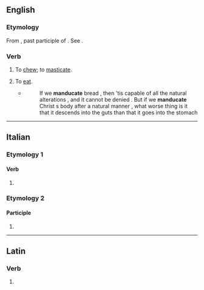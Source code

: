 ==English==

===Etymology===
From {{uder|en|la|-}} {{lena}} {{m|la|manducatus}}, past participle of {{m|la|manducare||to chew}}. See {{m|en|manger}}.

===Verb===
{{en-verb}}

# {{lb|en|literary}} To [[chew]]; to [[masticate]].
# {{lb|en|literary}} To [[eat]].
#* {{RQ:Taylor Real Presence}}
#*:If we '''manducate''' bread , then 'tis capable of all the natural alterations , and it cannot be denied . But if we '''manducate''' Christ s body after a natural manner , what worse thing is it that it descends into the guts than that it goes into the stomach

----

==Italian==

===Etymology 1===

====Verb====
{{head|it|verb form}}

# {{inflection of|it|manducare||2|p|pres|indc|;|2|p|impr}}

===Etymology 2===

====Participle====
{{head|it|past participle form|g=f-p}}

# {{feminine plural of|it|manducato}}

----

==Latin==

===Verb===
{{la-verb-form|mandūcāte}}

# {{inflection of|la|mandūcō||2|p|pres|actv|impr}}